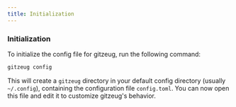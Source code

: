 ```yaml
---
title: Initialization
---
```


### Initialization
To initialize the config file for gitzeug, run the following command:

```sh
gitzeug config
```

This will create a `gitzeug` directory in your default config directory (usually `~/.config`), containing the configuration file `config.toml`.
You can now open this file and edit it to customize gitzeug's behavior.